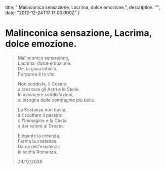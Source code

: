 


  title: " Malinconica sensazione, Lacrima, dolce emozione.",
  description: "",
  date: "2012-12-24T17:17:00.000Z"
}


#  Malinconica sensazione, Lacrima, dolce emozione.


<blockquote>
  <p>Malinconica sensazione,<br/>
Lacrima, dolce emozione.<br/>
De, la gioia infinita,<br/>
Purpurea è la vita.</p>

<p>Non soddisfa, il Cosmo,<br/>
a crescere gli Astri e le Stelle.<br/>
In avvincere soddisfazioni,<br/>
si bisogna delle compagnie più belle.</p>

<p>La Sostanza non basta,<br/>
a riscattare il passato,<br/>
o l'Immagine e la Casta,<br/>
a dar valore al Creato.</p>

<p>Elegante la creanza,<br/>
Ferma la costanza.<br/>
Dama dell'esistenza<br/>
la scelta Romanza.</p>
  <em>24/12/2008</em>
</blockquote>
    
  